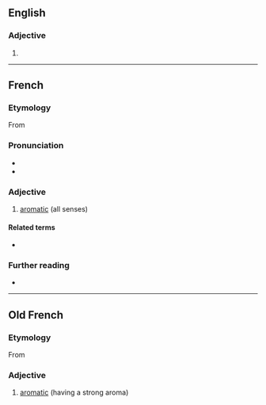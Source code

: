 ==English==

===Adjective===
{{en-adj}}

# {{obsolete form of|en|aromatic}}

----

==French==
===Etymology===
From {{inh|fr|fro|aromatique}}
===Pronunciation===
* {{fr-IPA}}
* {{audio|fr|Fr-aromatique.ogg|aromatique}}

===Adjective===
{{fr-adj}}

# [[aromatic]] (all senses)

====Related terms====
* {{l|fr|aromatisé}}

===Further reading===
* {{R:TLFi}}

----

==Old French==
===Etymology===
From {{der|fro|LL.|aromaticus}}
===Adjective===
{{fro-adj|mf}}

# [[aromatic]] (having a strong aroma)